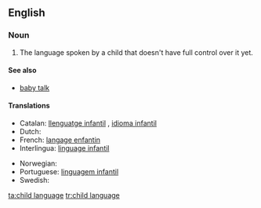 ==English==

===Noun===
{{en-noun|head=[[child]] [[language]]|-}}

# The language spoken by a child that doesn't have full control over it yet.

====See also====
* [[baby talk]]

====Translations====
{{trans-top|the language spoken by a child that doesn't have full control over it yet}}
* Catalan: [[llenguatge infantil]] {{g|m}}, [[idioma infantil]] {{g|m}}
* Dutch: {{t+|nl|kindertaal|f}}
* French: [[langage enfantin]] {{g|m}}
* Interlingua: [[linguage infantil]]
{{trans-mid}}
* Norwegian: {{t-|no|barnespråk|n}}
* Portuguese: [[linguagem infantil]] {{g|f}}
* Swedish: {{t+|sv|barnspråk|n}}
{{trans-bottom}}

[[ta:child language]]
[[tr:child language]]
